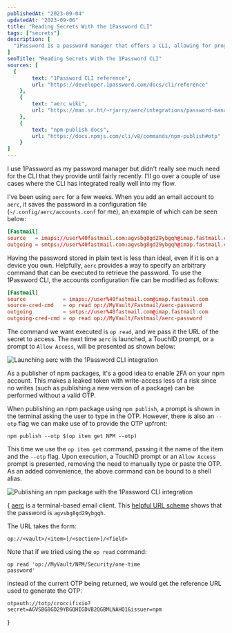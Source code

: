 ```yaml
---
publishedAt: "2023-09-04"
updatedAt: "2023-09-06"
title: "Reading Secrets With the 1Password CLI"
tags: ["secrets"]
description: [
  "1Password is a password manager that offers a CLI, allowing for programmatic retrieval of secrets."
]
seoTitle: "Reading Secrets With the 1Password CLI"
sources: [
  {
		text: "1Password CLI reference",
		url: "https://developer.1password.com/docs/cli/reference"
	},
	{
		text: "aerc wiki",
		url: "https://man.sr.ht/~rjarry/aerc/integrations/password-manager.md"
	},
	{
		text: "npm-publish docs",
		url: "https://docs.npmjs.com/cli/v8/commands/npm-publish#otp"
	}
]
---
```



I use 1Password as my password manager but didn't really see much need for the CLI that they provide until fairly recently. I'll go over a couple of use cases where the CLI has integrated really well into my flow.

<StepHeading text="Keeping Dot Files Password-Free" />

I've been using `aerc`<FootnoteTrigger index={1} /> for a few weeks. When you add an email account to `aerc`, it saves the password in a configuration file (`~/.config/aerc/accounts.conf` for me), an example of which can be seen below:

```toml
[Fastmail]
source   = imaps://user%40fastmail.com:agvsbg8gd29ybgqh@imap.fastmail.com
outgoing = smtps://user%40fastmail.com:agvsbg8gd29ybgqh@imap.fastmail.com
```

Having the password stored in plain text<FootnoteTrigger index={2} /> is less than ideal, even if it is on a device you own. Helpfully, `aerc` provides a way to specify an arbitrary command that can be executed to retrieve the password. To use the 1Password CLI, the accounts configuration file can be modified as follows:

```toml {3,5}
[Fastmail]
source            = imaps://user%40fastmail.com@imap.fastmail.com
source-cred-cmd   = op read op://MyVault/Fastmail/aerc-password
outgoing          = smtps://user%40fastmail.com@imap.fastmail.com
outgoing-cred-cmd = op read op://MyVault/Fastmail/aerc-password
```

The command we want executed is `op read`, and we pass it the URL<FootnoteTrigger index={3} /> of the secret to access. The next time `aerc` is launched, a TouchID prompt, or a prompt to `Allow Access`, will be presented as shown below:

<Image alt="Launching aerc with the 1Password CLI integration" src="aerc-1password.gif" />

<StepHeading text="Autofilling One-Time Passwords" />

As a publisher of npm packages, it's a good idea to enable 2FA on your npm account. This makes a leaked token with write-access less of a risk since no writes (such as publishing a new version of a package) can be performed without a valid OTP.

When publishing an npm package using `npm publish`, a prompt is shown in the terminal asking the user to type in the OTP. However, there is also an `--otp` flag we can make use of to provide the OTP upfront:

```
npm publish --otp $(op item get NPM --otp)
```

This time we use the `op item get` command<FootnoteTrigger index={4} />, passing it the name of the item and the `--otp` flag. Upon execution, a TouchID prompt or an `Allow Access` prompt is presented, removing the need to manually type or paste the OTP. As an added convenience, the above command can be bound to a shell alias.

<Image alt="Publishing an npm package with the 1Password CLI integration" src="npm-1password.gif" />

{<EndMatter sources={frontmatter.sources}>
  <FootnoteList>
    <FootnoteListItem index={1}>
      <a href="https://aerc-mail.org/" rel="nofollow">aerc</a> is a terminal-based email client.
    </FootnoteListItem>
    <FootnoteListItem index={2}>
      This <a href="https://gist.github.com/ryanahamilton/2045007" rel="nofollow">helpful URL scheme</a> shows that the password is <code>agvsbg8gd29ybgqh</code>.
    </FootnoteListItem>
    <FootnoteListItem index={3} type="blocks">
      <p>The URL takes the form:</p>
      <pre><code>op://&lt;vault&gt;/&lt;item&gt;[/&lt;section&gt;]/&lt;field&gt;</code></pre>
    </FootnoteListItem>
    <FootnoteListItem index={4} type="blocks">
      <p>Note that if we tried using the <code>op read</code> command:</p>
      <pre><code>op read 'op://MyVault/NPM/Security/one-time password'</code></pre>
      <p>instead of the current OTP being returned, we would get the reference URL used to generate the OTP:</p>
      <pre><code>otpauth://totp/croccifixio?secret=AGVSBG8GD29YBGQHIGDVB2QGBMLNAHQ1&issuer=npm</code></pre>
    </FootnoteListItem>
  </FootnoteList>
</EndMatter>}
